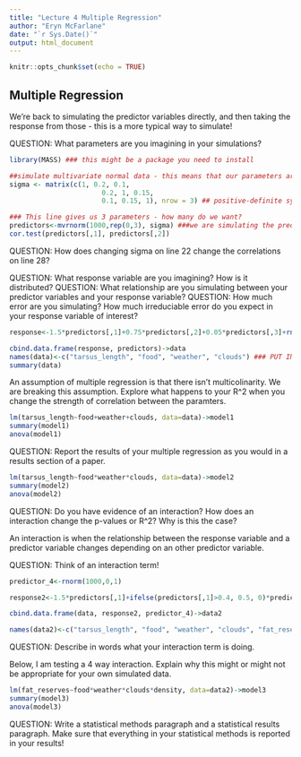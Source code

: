 ```yaml
---
title: "Lecture 4 Multiple Regression"
author: "Eryn McFarlane"
date: "`r Sys.Date()`"
output: html_document
---
```


```r
knitr::opts_chunk$set(echo = TRUE)
```

## Multiple Regression

We're back to simulating the predictor variables directly, and then taking the response from those - this is a more typical way to simulate!

QUESTION: What parameters are you imagining in your simulations?

```r
library(MASS) ### this might be a package you need to install

##simulate multivariate normal data - this means that our parameters are related to each other
sigma <- matrix(c(1, 0.2, 0.1,
                       0.2, 1, 0.15,
                       0.1, 0.15, 1), nrow = 3) ## positive-definite symmetric matrix specifying the covariance matrix of the variables - what does this mean? Make you sure can explain to yourself what this line does.

### This line gives us 3 parameters - how many do we want?
predictors<-mvrnorm(1000,rep(0,3), sigma) ###we are simulating the predictors here. What have we told this command to do? How correlated are the predictors?
cor.test(predictors[,1], predictors[,2])

```

QUESTION: How does changing sigma on line 22 change the correlations on line 28?


QUESTION: What response variable are you imagining? How is it distributed? 
QUESTION: What relationship are you simulating between your predictor variables and your response variable?
QUESTION: How much error are you simulating? How much irreduciable error do you expect in your response variable of interest?

```r

response<-1.5*predictors[,1]+0.75*predictors[,2]+0.05*predictors[,3]+rnorm(1000, 0, 1) ### change this line based on what your response variable and imagined predictors are. Note that I have simulated a relationship between all predictors and the response, and note how much error I have simulated. 

cbind.data.frame(response, predictors)->data
names(data)<-c("tarsus_length", "food", "weather", "clouds") ### PUT INFORMATIVE NAMES HERE FOR WHAT YOU'RE SIMULATING
summary(data)

```

An assumption of multiple regression is that there isn't multicolinarity. 
We are breaking this assumption. Explore what happens to your R^2 when you change the strength of correlation between the paramters.



```r

lm(tarsus_length~food+weather+clouds, data=data)->model1
summary(model1)
anova(model1)

```
QUESTION: Report the results of your multiple regression as you would in a results section of a paper. 

```r

lm(tarsus_length~food*weather*clouds, data=data)->model2
summary(model2)
anova(model2)

```
QUESTION: Do you have evidence of an interaction? How does an interaction change the p-values or R^2? Why is this the case?

An interaction is when the relationship between the response variable and a predictor variable changes depending on an other predictor variable.

QUESTION: Think of an interaction term!

```r
predictor_4<-rnorm(1000,0,1)

response2<-1.5*predictors[,1]+ifelse(predictors[,1]>0.4, 0.5, 0)*predictor_4+rnorm(1000, 0, 1) ### make sure that you understand for yourself what this line does. Change this line so that it makes sense for your simulations!

cbind.data.frame(data, response2, predictor_4)->data2

names(data2)<-c("tarsus_length", "food", "weather", "clouds", "fat_reserves", "density")
```

QUESTION: Describe in words what your interaction term is doing.

Below, I am testing a 4 way interaction. Explain why this might or might not be appropriate for your own simulated data. 

```r

lm(fat_reserves~food*weather*clouds*density, data=data2)->model3
summary(model3)
anova(model3)

```

QUESTION: Write a statistical methods paragraph and a statistical results paragraph. Make sure that everything in your statistical methods is reported in your results!